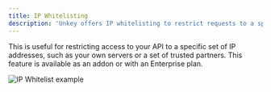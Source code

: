 ```yaml
---
title: IP Whitelisting 
description: 'Unkey offers IP whitelisting to restrict requests to a specific set of IP addresses.'
---
```


This is useful for restricting access to your API to a specific set of IP addresses, such as your own servers or a set of trusted partners. This feature is available as an addon or with an Enterprise plan.

<Frame caption="IP Whitelisting">
  <img src="/images/ip-whitelist.png" alt="IP Whitelist example"/>
</Frame>

